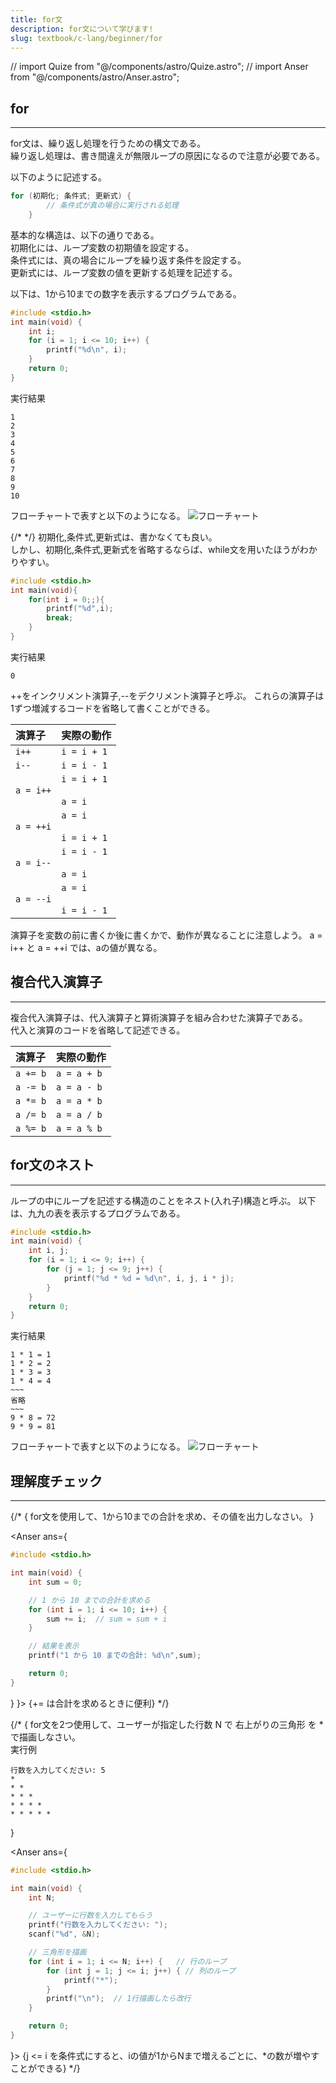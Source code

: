 ```yaml
---
title: for文
description: for文について学びます!
slug: textbook/c-lang/beginner/for
---
```


// import Quize from "@/components/astro/Quize.astro";
// import Anser from "@/components/astro/Anser.astro";

## for
---
for文は、繰り返し処理を行うための構文である。  
繰り返し処理は、書き間違えが無限ループの原因になるので注意が必要である。  

以下のように記述する。  

```c
for (初期化; 条件式; 更新式) {
        // 条件式が真の場合に実行される処理
    }
```

基本的な構造は、以下の通りである。  
初期化には、ループ変数の初期値を設定する。  
条件式には、真の場合にループを繰り返す条件を設定する。  
更新式には、ループ変数の値を更新する処理を記述する。  

以下は、1から10までの数字を表示するプログラムである。

```c
#include <stdio.h>
int main(void) {
    int i;
    for (i = 1; i <= 10; i++) {
        printf("%d\n", i);
    }
    return 0;
}
```
実行結果
```
1
2
3
4
5
6
7
8
9
10
```

フローチャートで表すと以下のようになる。
![フローチャート](/fc_1_10_for.drawio.svg)

{/*  */}
初期化,条件式,更新式は、書かなくても良い。  
しかし、初期化,条件式,更新式を省略するならば、while文を用いたほうがわかりやすい。

```c
#include <stdio.h>
int main(void){
    for(int i = 0;;){
        printf("%d",i);
        break;
    }
}
```
実行結果
```
0
```

<Aside type="tip">
++をインクリメント演算子,--をデクリメント演算子と呼ぶ。  
これらの演算子は1ずつ増減するコードを省略して書くことができる。 

| 演算子  | 実際の動作 |
|:-------|:--------|
| `i++`   | `i = i + 1` |
| `i--`   | `i = i - 1` |
| `a = i++` | `i = i + 1` <br></br> `a = i` |
| `a = ++i` | `a = i` <br></br> `i = i + 1` |
| `a = i--` | `i = i - 1` <br></br> `a = i` |
| `a = --i` | `a = i` <br></br> `i = i - 1` |

演算子を変数の前に書くか後に書くかで、動作が異なることに注意しよう。 
a = i++ と a = ++i では、aの値が異なる。  


</Aside>

## 複合代入演算子
---

複合代入演算子は、代入演算子と算術演算子を組み合わせた演算子である。  
代入と演算のコードを省略して記述できる。

| 演算子 | 実際の動作 |
|:-------|:--------|
| `a += b` | `a = a + b` |
| `a -= b` | `a = a - b` |
| `a *= b` | `a = a * b` |
| `a /= b` | `a = a / b` |
| `a %= b` | `a = a % b` |

## for文のネスト
---

ループの中にループを記述する構造のことをネスト(入れ子)構造と呼ぶ。
以下は、九九の表を表示するプログラムである。

```c
#include <stdio.h>
int main(void) {
    int i, j;
    for (i = 1; i <= 9; i++) {
        for (j = 1; j <= 9; j++) {
            printf("%d * %d = %d\n", i, j, i * j);
        }
    }
    return 0;
}
```

実行結果
```
1 * 1 = 1
1 * 2 = 2
1 * 3 = 3
1 * 4 = 4
~~~
省略
~~~
9 * 8 = 72
9 * 9 = 81
```


フローチャートで表すと以下のようになる。
![フローチャート](/fc_99_for.drawio.svg)

## 理解度チェック
---

{/* <Quize>
{
for文を使用して、1から10までの合計を求め、その値を出力しなさい。
}
</Quize>

<Anser ans={
```c
#include <stdio.h>

int main(void) {
    int sum = 0;

    // 1 から 10 までの合計を求める
    for (int i = 1; i <= 10; i++) {
        sum += i;  // sum = sum + i
    }

    // 結果を表示
    printf("1 から 10 までの合計: %d\n",sum);

    return 0;
}
```    
}
}>
{+= は合計を求めるときに便利}
</Anser> */}

{/* <Quize>
{
for文を2つ使用して、ユーザーが指定した行数 N で 右上がりの三角形 を * で描画しなさい。  
実行例
```
行数を入力してください: 5
* 
* * 
* * * 
* * * * 
* * * * * 
```
}
</Quize>

<Anser ans={
```c
#include <stdio.h>

int main(void) {
    int N;

    // ユーザーに行数を入力してもらう
    printf("行数を入力してください: ");
    scanf("%d", &N);

    // 三角形を描画
    for (int i = 1; i <= N; i++) {   // 行のループ
        for (int j = 1; j <= i; j++) { // 列のループ
            printf("*");
        }
        printf("\n");  // 1行描画したら改行
    }

    return 0;
}
```
}>
{j <= i を条件式にすると、iの値が1からNまで増えるごとに、*の数が増やすことができる}
</Anser> */}










